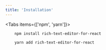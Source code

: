 ```yaml
---
title: 'Installation'
---
```




<Tabs items={['npm', 'yarn']}>


  <Tab>

   ```shell copy
       npm install rich-text-editor-for-react
   ```
  </Tab>



  <Tab>

   ```shell copy
       yarn add rich-text-editor-for-react
   ```

  </Tab>


</Tabs>






